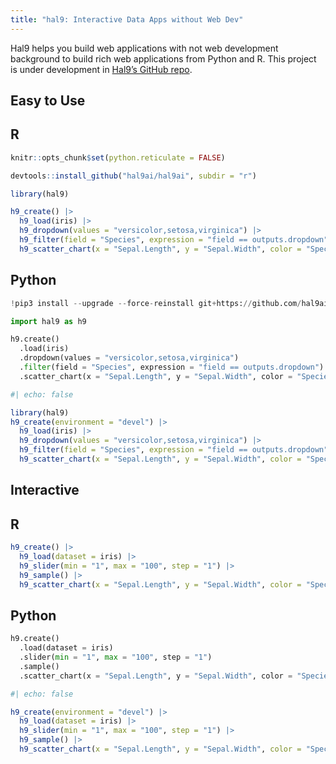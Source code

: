 ```yaml
---
title: "hal9: Interactive Data Apps without Web Dev"
---
```


Hal9 helps you build web applications with not web development background to build rich web applications from Python and R. This project is under development in [Hal9's GitHub repo](https://github.com/hal9ai/hal9ai).

## Easy to Use

::: {.panel-tabset}

## R

```r
knitr::opts_chunk$set(python.reticulate = FALSE)
```

```r
devtools::install_github("hal9ai/hal9ai", subdir = "r")
```

```r
library(hal9)

h9_create() |>
  h9_load(iris) |>
  h9_dropdown(values = "versicolor,setosa,virginica") |>
  h9_filter(field = "Species", expression = "field == outputs.dropdown") |>
  h9_scatter_chart(x = "Sepal.Length", y = "Sepal.Width", color = "Species")
```

## Python

```python
!pip3 install --upgrade --force-reinstall git+https://github.com/hal9ai/hal9ai.git#subdirectory=python
```

```python
import hal9 as h9

h9.create()
  .load(iris)
  .dropdown(values = "versicolor,setosa,virginica")
  .filter(field = "Species", expression = "field == outputs.dropdown")
  .scatter_chart(x = "Sepal.Length", y = "Sepal.Width", color = "Species")
```

:::

```r
#| echo: false

library(hal9)
h9_create(environment = "devel") |>
  h9_load(iris) |>
  h9_dropdown(values = "versicolor,setosa,virginica") |>
  h9_filter(field = "Species", expression = "field == outputs.dropdown") |>
  h9_scatter_chart(x = "Sepal.Length", y = "Sepal.Width", color = "Species")
```

## Interactive

::: {.panel-tabset}

## R

```r
h9_create() |>
  h9_load(dataset = iris) |>
  h9_slider(min = "1", max = "100", step = "1") |>
  h9_sample() |>
  h9_scatter_chart(x = "Sepal.Length", y = "Sepal.Width", color = "Species")
```

## Python

```python
h9.create()
  .load(dataset = iris)
  .slider(min = "1", max = "100", step = "1")
  .sample()
  .scatter_chart(x = "Sepal.Length", y = "Sepal.Width", color = "Species")
```

:::

```r
#| echo: false

h9_create(environment = "devel") |>
  h9_load(dataset = iris) |>
  h9_slider(min = "1", max = "100", step = "1") |>
  h9_sample() |>
  h9_scatter_chart(x = "Sepal.Length", y = "Sepal.Width", color = "Species")
```



